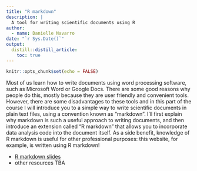 ```yaml
---
title: "R markdown"
description: |
  A tool for writing scientific documents using R
author:
  - name: Danielle Navarro 
date: "`r Sys.Date()`"
output:
  distill::distill_article:
    toc: true
---
```


```r
knitr::opts_chunk$set(echo = FALSE)
```

Most of us learn how to write documents using word processing software, such as Microsoft Word or Google Docs. There are some good reasons why people do this, mostly because they are user friendly and convenient tools. However, there are some disadvantages to these tools and in this part of the course I will introduce you to a simple way to write scientific documents in plain text files, using a convention known as "markdown". I'll first explain why markdown is such a useful approach to writing documents, and then introduce an extension called "R markdown" that allows you to incorporate data analysis code into the document itself. As a side benefit, knowledge of R markdown is useful for other professional purposes: this website, for example, is written using R markdown!

- [R markdown slides](https://slides.djnavarro.net/starting-rmarkdown)
- other resources TBA
